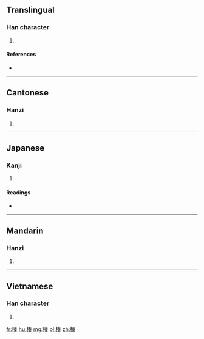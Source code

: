 ==Translingual==

===Han character===
{{Han char|rn=75|rad=木|as=09|sn=13|four=45934|canj=DQKK|ids=⿰木奏}}

# {{defn|Han|sort=木09}}

====References====
* {{Han ref|kx=0541.120|dkj=15175|dj=0929.020|hdz=21243.010|uh=6971|ud=26993|bh=DDCE|bd=56782}}

----

==Cantonese==

===Hanzi===
{{yue-hanzi|jyut=[[cau3]]|y=chau3}}

# {{defn|lang=yue|sort=木09}}

----

==Japanese==

===Kanji===
{{ja-kanji|grade=|rs=木09}}

# {{defn|lang=ja|sort=木09}}

====Readings====
* {{ja-readings|on=[[そう]] (sō), [[す]] (su)|kun=}}

----

==Mandarin==

===Hanzi===
{{cmn-hanzi|pin=[[zòu]] ([[zou4]]), [[còu]] ([[cou4]])|wg=tsou<sup>4</sup>, ts'ou<sup>4</sup>}}

# {{defn|lang=cmn|sort=木09}}

----

==Vietnamese==

===Han character===
{{vi-readings|rs=木09| hanviet = táu}}

# {{defn|lang=vi|sort=木09}}

[[fr:楱]]
[[hu:楱]]
[[mg:楱]]
[[pl:楱]]
[[zh:楱]]